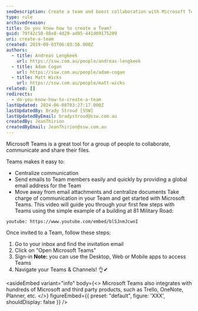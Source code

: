 ```yaml
---
seoDescription: Create a team and boost collaboration with Microsoft Teams, centralizing communication, file sharing, and more.
type: rule
archivedreason:
title: Do you know how to create a Team?
guid: 70f42c50-88e8-4d29-ad95-441d69175209
uri: create-a-team
created: 2019-09-03T06:03:56.000Z
authors:
  - title: Andreas Lengkeek
    url: https://ssw.com.au/people/andreas-lengkeek
  - title: Adam Cogan
    url: https://ssw.com.au/people/adam-cogan
  - title: Matt Wicks
    url: https://ssw.com.au/people/matt-wicks
related: []
redirects:
  - do-you-know-how-to-create-a-team
lastUpdated: 2024-06-08T03:27:17.000Z
lastUpdatedBy: Brady Stroud [SSW]
lastUpdatedByEmail: bradystroud@ssw.com.au
createdBy: JeanThirion
createdByEmail: JeanThirion@ssw.com.au
---
```


Microsoft Teams is a great tool for a group of people to collaborate, communicate and share their files.

Teams makes it easy to:

- Centralize communication
- Send emails to Team members easily and quickly by providing a global email address for the Team
- Move away from email attachments and centralize documents
Take charge of communication in your Team and get started with Microsoft Teams. This video will guide you through your first few steps with Teams using the simple example of a building at 81 Military Road:

`youtube: https://www.youtube.com/embed/blSJnmJcwnI`

Once invited to a Team, follow these steps:

1. Go to your inbox and find the invitation email
2. Click on "Open Microsoft Teams"
3. Sign-in
   **Note:** you can use the Desktop, Web or Mobile apps to access Teams
4. Navigate your Teams & Channels! 👌✔

<asideEmbed
  variant="info"
  body={<>
    Microsoft Teams also integrates with hundreds of Microsoft and third party products, such as Trello, OneNote, Planner, etc.
  </>}
  figureEmbed={{
    preset: "default",
    figure: 'XXX',
    shouldDisplay: false
  }}
/>

